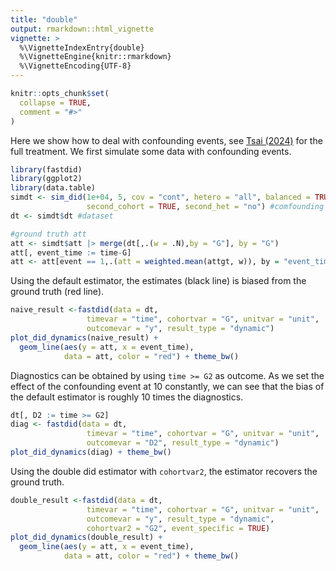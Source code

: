 ```yaml
---
title: "double"
output: rmarkdown::html_vignette
vignette: >
  %\VignetteIndexEntry{double}
  %\VignetteEngine{knitr::rmarkdown}
  %\VignetteEncoding{UTF-8}
---
```


```r
knitr::opts_chunk$set(
  collapse = TRUE,
  comment = "#>"
)
```

Here we show how to deal with confounding events, see [Tsai (2024)](not_ready_yet) for the full treatment. We first simulate some data with confounding events. 

```r
library(fastdid)
library(ggplot2)
library(data.table)
simdt <- sim_did(1e+04, 5, cov = "cont", hetero = "all", balanced = TRUE, seed = 1, 
                 second_cohort = TRUE, second_het = "no") #comfounding event
dt <- simdt$dt #dataset

#ground truth att
att <- simdt$att |> merge(dt[,.(w = .N),by = "G"], by = "G")
att[, event_time := time-G]
att <- att[event == 1,.(att = weighted.mean(attgt, w)), by = "event_time"]
```

Using the default estimator, the estimates (black line) is biased from the ground truth (red line).

```r
naive_result <-fastdid(data = dt, 
                 timevar = "time", cohortvar = "G", unitvar = "unit", 
                 outcomevar = "y", result_type = "dynamic")
plot_did_dynamics(naive_result) + 
  geom_line(aes(y = att, x = event_time), 
            data = att, color = "red") + theme_bw()
```
Diagnostics can be obtained by using `time >= G2` as outcome. As we set the effect of the confounding event at 10 constantly, we can see that the bias of the default estimator is roughly 10 times the diagnostics.

```r
dt[, D2 := time >= G2]
diag <- fastdid(data = dt, 
                 timevar = "time", cohortvar = "G", unitvar = "unit",
                 outcomevar = "D2", result_type = "dynamic")
plot_did_dynamics(diag) + theme_bw()
```

Using the double did estimator with `cohortvar2`, the estimator recovers the ground truth.

```r
double_result <-fastdid(data = dt, 
                 timevar = "time", cohortvar = "G", unitvar = "unit",
                 outcomevar = "y", result_type = "dynamic",
                 cohortvar2 = "G2", event_specific = TRUE)
plot_did_dynamics(double_result) + 
  geom_line(aes(y = att, x = event_time), 
            data = att, color = "red") + theme_bw()
```

